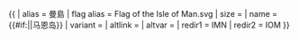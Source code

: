 {{ {{{1<noinclude>|country showdata</noinclude>}}}
| alias = 曼島
| flag alias = Flag of the Isle of Man.svg
| size = {{{size|}}}
| name = {{#if:{{{name|}}}|{{{name|}}}|马恩岛}}
| variant = {{{variant|}}}
| altlink = {{{altlink|}}}
| altvar = {{{altvar|}}}
<noinclude>
| redir1 = IMN
| redir2 = IOM
</noinclude>
}}